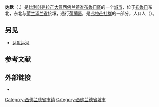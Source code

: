 {{noteTA
|G1=比利时地名
}}
{{Infobox Belgium municipality
|name             = 达默
|native_name      = Damme
|type             = {{BEL}}[[比利时城市列表|城市]]
|picture          = 0 Damme - Stadhuis (1).JPG
|picture-legend   = 市政厅
|map              = Damme West-Flanders Belgium Map.svg
|map-legend       = 达默在[[西佛兰德省|西佛兰德省]]的位置
|arms             = Blason Damme.svg
|flag             = Damme vlag.svg
|region           = {{BE-REG-FLE}}
|community        = {{BE-NL}}
|province         = {{BE-PROV-WV}}
|arrondissement   = [[布魯日區|布魯日區]]
|nis              = 31006
|pyramid-date     = 01/01/2006
|0-19=22.89
|20-64=58.70
|65=18.41
|foreigners=1.47
|foreigners-date  = 01/07/2005
|mayor            = Joachim Coens ([[基督教民主和弗拉芒|CD&V]])
|majority         = [[基督教民主和弗拉芒|CD&V]]
|postal-codes     = 8340
|telephone-area   = 050
|web              = [http://www.damme.be/ www.damme.be]
|coordinates      = {{coord|51|15|N|03|16|E|region:BE|display=inline,title}}
}}
'''达默'''（{{lang-nl|Damme}}，{{IPA-nl|ˈdɑmə|-|Nl-Damme.ogg}}）是[[比利时|比利时]][[弗拉芒大區|弗拉芒大區]][[西佛兰德省|西佛兰德省]][[布魯日區|布魯日區]]的一个[[比利时城市列表|城市]]，位于[[布魯日|布魯日]]东北，东北与[[荷兰|荷兰]][[泽兰省|泽兰省]]接壤，通行[[荷蘭語|荷蘭語]]，是[[弗拉芒社群|弗拉芒社群]]的一部分，人口{{wikidata|property|normal+|P1082}}人（{{wikidata|qualifier|P1082|P585}}）。

== 另见 ==
* [[达默运河|达默运河]]

== 参考文献 ==
{{Reflist}}

==外部链接==
* {{Commons category-inline|Damme}}

{{西佛兰德省市镇}}
{{Authority control}}
{{DEFAULTSORT:Damme}}
[[Category:西佛兰德省市镇|Category:西佛兰德省市镇]]
[[Category:西佛兰德省城市|Category:西佛兰德省城市]]
{{WestFlanders-geo-stub}}